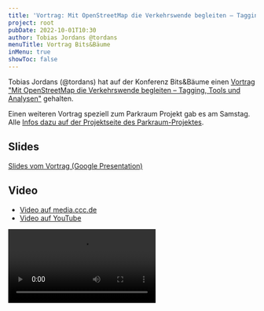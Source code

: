 ```yaml
---
title: 'Vortrag: Mit OpenStreetMap die Verkehrswende begleiten – Tagging, Tools und Analysen'
project: root
pubDate: 2022-10-01T10:30
author: Tobias Jordans @tordans
menuTitle: Vortrag Bits&Bäume
inMenu: true
showToc: false
---
```

Tobias Jordans (@tordans) hat auf der Konferenz Bits&Bäume einen [Vortrag "Mit OpenStreetMap die Verkehrswende begleiten – Tagging, Tools und Analysen"](https://fahrplan22.bits-und-baeume.org/bitsundbaeume/talk/8WFNPK/) gehalten.

Einen weiteren Vortrag speziell zum Parkraum Projekt gab es am Samstag. Alle [Infos dazu auf der Projektseite des Parkraum-Projektes](https://parkraum.osm-verkehrswende.org/posts/2022-10-01-bits-baume-vortrag).

## Slides

[Slides vom Vortrag (Google Presentation)](https://docs.google.com/presentation/d/1Qs99tKNtUpjwgFZm-bfvWZdgcFv40ZCDvpOyheag3H4/edit)

## Video

- [Video auf media.ccc.de](https://media.ccc.de/v/bitsundbaeume-20657-mit-openstreetmap-die-verkehrswende-begleiten-tagging-tools-und-analysen)
- [Video auf YouTube](https://www.youtube.com/watch?v=EQh3yuJt68A)

<Video src="https://media.ccc.de/v/bitsundbaeume-20657-mit-openstreetmap-die-verkehrswende-begleiten-tagging-tools-und-analysen/oembed" />

## Vortragsbeschreibung

> **Die Verkehrswende kommt im Stadtbild an: Geschützte Radwege, geschützte Gehwegübergänge und eine Umverteilung des Straßenraumes zu Gunsten des Umweltverbundes. Was fehlt sind gute Daten, um diesen Prozess zu begleiten und zu beschleunigen. Wir zeigen das Potential von OpenStreetMap (OSM) als gemeinsame Datenbasis für Fahrradstellplätze, KfZ-Parkplätze, Fahrradwege und Fußwege.**
>
> In Städten und Gemeinden wird die Verkehrswende im Stadtbild sichtbar. Es entsteht neue Infrastruktur für Rad- und Fußverkehr, ÖPNV und neue Mobilitätsformen. Der verfügbare Straßenraum wird neu aufgeteilt. Mit der detaillierten Erfassung des Straßen- und Parkraums in OpenStreetMap können wir diese Entwicklungen nicht nur dokumentieren und damit für das gesamte OSM-Ökosystem (wie Routing-Anwendungen) nutzbar machen, sondern OSM auch als Planungs- und Analysewerkzeug einsetzen. So können wir auswerten, wo Veränderungen stattfinden und wo diese noch nötig sind.
>
> Dabei ist immer wieder die Kreativität der OSM-Community gefordert, um neue Tagging-Schema für „modale Filter“, „Elektrokleinstfahrzeuge“, „Protected Bike Lanes“ oder „Radfahrstreifen in Mittellage“ zu entwickeln. Für all das hat sich vor knapp drei Jahren in der Berliner OSM-Community eine „Verkehrswendegruppe“ gefunden. Sie hat das Ziel, die Mobilitätswende aus einem OSM-spezifischem Blickwinkel zu durchdenken.
>
> Wir demonstrieren in unserem Vortrag einige Ansätze und Ergebnisse zu den Themen Fahrrad- und Autoparkplätze; zur detaillierten Erfassung von Rad- und Gehwegen; zur Erfassung von Risiken und Barrieren für Rad- und Fußverkehr; und wie man diverse Leihkonzepte in OSM darstellen kann. Wir zeigen dabei, wie die erweiterten Daten in OSM für Analysen, für den Planungsprozess aber auch für Visualisierungen und Routing genutzt werden können.

## Danke

Vielen Dank an alle, die mit ihrer ehrenamtlichen Arbeit diese schöne Konferenz möglich gemacht haben. Insbesonder auch an das Top-Video-Team, dass nach nicht mal 24 h die Videos online hatte …
